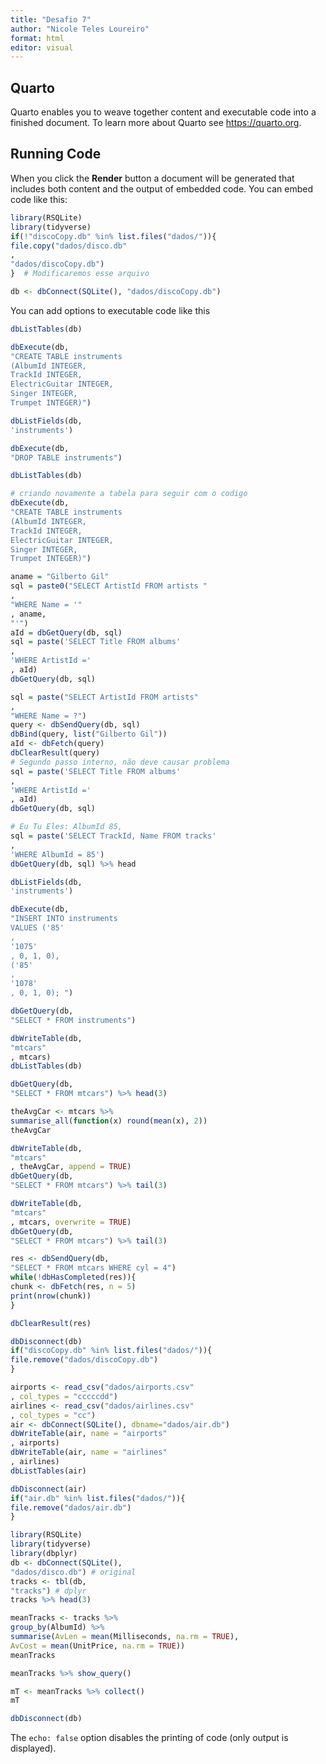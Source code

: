 ---
title: "Desafio 7"
author: "Nicole Teles Loureiro"
format: html
editor: visual
---

## Quarto

Quarto enables you to weave together content and executable code into a finished document. To learn more about Quarto see <https://quarto.org>.

## Running Code

When you click the **Render** button a document will be generated that includes both content and the output of embedded code. You can embed code like this:

```{r}
library(RSQLite)
library(tidyverse)
if(!"discoCopy.db" %in% list.files("dados/")){
file.copy("dados/disco.db"
,
"dados/discoCopy.db")
}  # Modificaremos esse arquivo
```
```{r}
db <- dbConnect(SQLite(), "dados/discoCopy.db")
```


You can add options to executable code like this

```{r}
dbListTables(db)
```
```{r}
dbExecute(db,
"CREATE TABLE instruments
(AlbumId INTEGER,
TrackId INTEGER,
ElectricGuitar INTEGER,
Singer INTEGER,
Trumpet INTEGER)")
```
```{r}
dbListFields(db,
'instruments')
```
```{r}
dbExecute(db,
"DROP TABLE instruments")
```

```{r}
dbListTables(db)
```
```{r}
# criando novamente a tabela para seguir com o codigo
dbExecute(db,
"CREATE TABLE instruments
(AlbumId INTEGER,
TrackId INTEGER,
ElectricGuitar INTEGER,
Singer INTEGER,
Trumpet INTEGER)")
```

```{r}
aname = "Gilberto Gil"
sql = paste0("SELECT ArtistId FROM artists "
,
"WHERE Name = '"
, aname,
"'")
aId = dbGetQuery(db, sql)
sql = paste('SELECT Title FROM albums'
,
'WHERE ArtistId ='
, aId)
dbGetQuery(db, sql)
```

```{r}
sql = paste("SELECT ArtistId FROM artists"
,
"WHERE Name = ?")
query <- dbSendQuery(db, sql)
dbBind(query, list("Gilberto Gil"))
aId <- dbFetch(query)
dbClearResult(query)
# Segundo passo interno, não deve causar problema
sql = paste('SELECT Title FROM albums'
,
'WHERE ArtistId ='
, aId)
dbGetQuery(db, sql)
```

```{r}
# Eu Tu Eles: AlbumId 85,
sql = paste('SELECT TrackId, Name FROM tracks'
,
'WHERE AlbumId = 85')
dbGetQuery(db, sql) %>% head
```

```{r}

dbListFields(db,
'instruments')

dbExecute(db,
"INSERT INTO instruments
VALUES ('85'
,
'1075'
, 0, 1, 0),
('85'
,
'1078'
, 0, 1, 0); ")

dbGetQuery(db,
"SELECT * FROM instruments")
```

```{r}
dbWriteTable(db,
"mtcars"
, mtcars)
dbListTables(db)
```

```{r}
dbGetQuery(db,
"SELECT * FROM mtcars") %>% head(3)
```

```{r}
theAvgCar <- mtcars %>%
summarise_all(function(x) round(mean(x), 2))
theAvgCar
```

```{r}
dbWriteTable(db,
"mtcars"
, theAvgCar, append = TRUE)
dbGetQuery(db,
"SELECT * FROM mtcars") %>% tail(3)
```

```{r}
dbWriteTable(db,
"mtcars"
, mtcars, overwrite = TRUE)
dbGetQuery(db,
"SELECT * FROM mtcars") %>% tail(3)
```

```{r}
res <- dbSendQuery(db,
"SELECT * FROM mtcars WHERE cyl = 4")
while(!dbHasCompleted(res)){
chunk <- dbFetch(res, n = 5)
print(nrow(chunk))
}
```

```{r}
dbClearResult(res)
```

```{r}
dbDisconnect(db)
if("discoCopy.db" %in% list.files("dados/")){
file.remove("dados/discoCopy.db")
}
```

```{r}
airports <- read_csv("dados/airports.csv"
, col_types = "cccccdd")
airlines <- read_csv("dados/airlines.csv"
, col_types = "cc")
air <- dbConnect(SQLite(), dbname="dados/air.db")
dbWriteTable(air, name = "airports"
, airports)
dbWriteTable(air, name = "airlines"
, airlines)
dbListTables(air)
```

```{r}
dbDisconnect(air)
if("air.db" %in% list.files("dados/")){
file.remove("dados/air.db")
}
```

```{r}
library(RSQLite)
library(tidyverse)
library(dbplyr)
db <- dbConnect(SQLite(),
"dados/disco.db") # original
tracks <- tbl(db,
"tracks") # dplyr
tracks %>% head(3)
```

```{r}
meanTracks <- tracks %>%
group_by(AlbumId) %>%
summarise(AvLen = mean(Milliseconds, na.rm = TRUE),
AvCost = mean(UnitPrice, na.rm = TRUE))
meanTracks
```

```{r}
meanTracks %>% show_query()
```

```{r}
mT <- meanTracks %>% collect()
mT
```

```{r}
dbDisconnect(db) 
```

The `echo: false` option disables the printing of code (only output is displayed).
